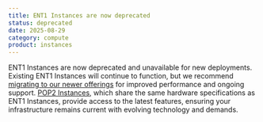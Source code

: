 ```yaml
---
title: ENT1 Instances are now deprecated
status: deprecated
date: 2025-08-29
category: compute
product: instances
---
```


ENT1 Instances are now deprecated and unavailable for new deployments. Existing ENT1 Instances will continue to function, but we recommend [migrating to our newer offerings](/instances/how-to/migrate-instances/) for improved performance and ongoing support.
[POP2 Instances](/instances/reference-content/general-purpose/#pop2-instances), which share the same hardware specifications as ENT1 Instances, provide access to the latest features, ensuring your infrastructure remains current with evolving technology and demands. 

